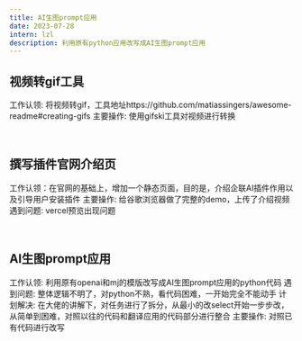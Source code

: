 ```yaml
---
title: AI生图prompt应用
date: 2023-07-28
intern: lzl
description: 利用原有python应用改写成AI生图prompt应用
---
```


## 视频转gif工具
工作认领: 将视频转gif，工具地址https://github.com/matiassingers/awesome-readme#creating-gifs
主要操作: 使用gifski工具对视频进行转换

<br/>

## 撰写插件官网介绍页
工作认领：在官网的基础上，增加一个静态页面，目的是，介绍企联AI插件作用以及引导用户安装插件
主要操作: 给谷歌浏览器做了完整的demo，上传了介绍视频
遇到问题: vercel预览出现问题

<br/>

## AI生图prompt应用
工作认领: 利用原有openai和mj的模版改写成AI生图prompt应用的python代码
遇到问题: 整体逻辑不明了，对python不熟，看代码困难，一开始完全不能动手
计划解决: 在大佬的讲解下，对任务进行了拆分，从最小的改select开始一步步改，从简单到困难，对照以往的代码和翻译应用的代码部分进行整合
主要操作: 对照已有代码进行改写




